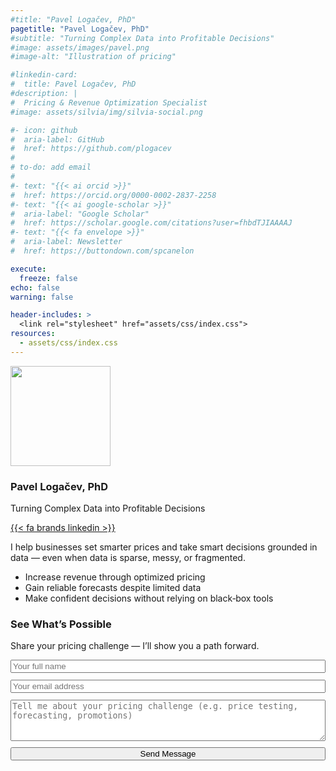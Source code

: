 ```yaml
---
#title: "Pavel Logačev, PhD"
pagetitle: "Pavel Logačev, PhD"
#subtitle: "Turning Complex Data into Profitable Decisions"
#image: assets/images/pavel.png
#image-alt: "Illustration of pricing"

#linkedin-card:
#  title: Pavel Logačev, PhD
#description: |
#  Pricing & Revenue Optimization Specialist
#image: assets/silvia/img/silvia-social.png

#- icon: github
#  aria-label: GitHub
#  href: https://github.com/plogacev
#
# to-do: add email
#
#- text: "{{< ai orcid >}}"
#  href: https://orcid.org/0000-0002-2837-2258
#- text: "{{< ai google-scholar >}}"
#  aria-label: "Google Scholar"
#  href: https://scholar.google.com/citations?user=fhbdTJIAAAAJ
#- text: "{{< fa envelope >}}"
#  aria-label: Newsletter
#  href: https://buttondown.com/spcanelon

execute: 
  freeze: false
echo: false
warning: false

header-includes: >
  <link rel="stylesheet" href="assets/css/index.css">
resources:
  - assets/css/index.css
---
```


::: {.grid}

<!-- Row 1 -->
::: {.g-col-6 .text-center}
![](assets/images/pavel.png){width="160px"}

### Pavel Logačev, PhD 
Turning Complex Data into Profitable Decisions

[{{< fa brands linkedin >}}](https://www.linkedin.com/in/pavel-logacev){.linkedin-icon aria-label="LinkedIn"}

I help businesses set smarter prices and take smart decisions grounded in data — even when data is sparse, messy, or fragmented.

- Increase revenue through optimized pricing  
- Gain reliable forecasts despite limited data  
- Make confident decisions without relying on black‑box tools  

:::

::: {.g-col-6}
### See What’s Possible

Share your pricing challenge — I'll show you a path forward.

<form action="https://formspree.io/f/xovlnyzg" method="POST" accept-charset="utf-8">
  <input type="text" name="name" placeholder="Your full name" required style="width:100%;margin-bottom:0.8em;">
  <input type="email" name="_replyto" placeholder="Your email address" required style="width:100%;margin-bottom:0.8em;">
  <textarea name="message" placeholder="Tell me about your pricing challenge (e.g. price testing, forecasting, promotions)" rows="4" required style="width:100%;margin-bottom:0.8em;"></textarea>
  <button type="submit" class="btn btn-primary" style="width:100%;">Send Message</button>
</form>
:::

:::

